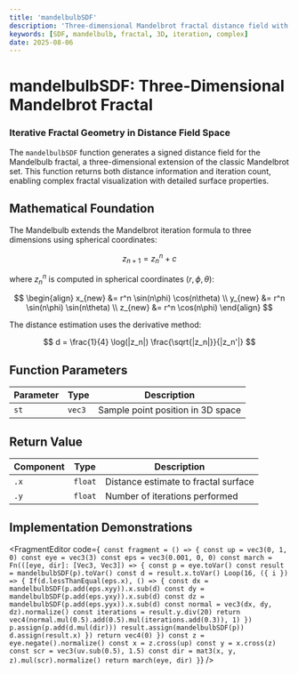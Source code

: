 ```yaml
---
title: 'mandelbulbSDF'
description: 'Three-dimensional Mandelbrot fractal distance field with iteration-based computation'
keywords: [SDF, mandelbulb, fractal, 3D, iteration, complex]
date: 2025-08-06
---
```



# mandelbulbSDF: Three-Dimensional Mandelbrot Fractal

### Iterative Fractal Geometry in Distance Field Space

The `mandelbulbSDF` function generates a signed distance field for the Mandelbulb fractal, a three-dimensional extension of the classic Mandelbrot set. This function returns both distance information and iteration count, enabling complex fractal visualization with detailed surface properties.

## Mathematical Foundation

The Mandelbulb extends the Mandelbrot iteration formula to three dimensions using spherical coordinates:

$$
z_{n+1} = z_n^n + c
$$

where $z_n^n$ is computed in spherical coordinates $(r, \phi, \theta)$:

$$
\begin{align}
x_{new} &= r^n \sin(n\phi) \cos(n\theta) \\
y_{new} &= r^n \sin(n\phi) \sin(n\theta) \\
z_{new} &= r^n \cos(n\phi)
\end{align}
$$

The distance estimation uses the derivative method:

$$
d = \frac{1}{4} \log(|z_n|) \frac{\sqrt{|z_n|}}{|z_n'|}
$$

## Function Parameters

| Parameter | Type   | Description                       |
| --------- | ------ | --------------------------------- |
| `st`      | `vec3` | Sample point position in 3D space |

## Return Value

| Component | Type    | Description                          |
| --------- | ------- | ------------------------------------ |
| `.x`      | `float` | Distance estimate to fractal surface |
| `.y`      | `float` | Number of iterations performed       |

## Implementation Demonstrations

<FragmentEditor
        code={`
const fragment = () => {
        const up = vec3(0, 1, 0)
        const eye = vec3(3)
        const eps = vec3(0.001, 0, 0)
        const march = Fn(([eye, dir]: [Vec3, Vec3]) => {
                const p = eye.toVar()
                const result = mandelbulbSDF(p).toVar()
                const d = result.x.toVar()
                Loop(16, ({ i }) => {
                        If(d.lessThanEqual(eps.x), () => {
                                const dx = mandelbulbSDF(p.add(eps.xyy)).x.sub(d)
                                const dy = mandelbulbSDF(p.add(eps.yxy)).x.sub(d)
                                const dz = mandelbulbSDF(p.add(eps.yyx)).x.sub(d)
                                const normal = vec3(dx, dy, dz).normalize()
                                const iterations = result.y.div(20)
                                return vec4(normal.mul(0.5).add(0.5).mul(iterations.add(0.3)), 1)
                        })
                        p.assign(p.add(d.mul(dir)))
                        result.assign(mandelbulbSDF(p))
                        d.assign(result.x)
                })
                return vec4(0)
        })
        const z = eye.negate().normalize()
        const x = z.cross(up)
        const y = x.cross(z)
        const scr = vec3(uv.sub(0.5), 1.5)
        const dir = mat3(x, y, z).mul(scr).normalize()
        return march(eye, dir)
}`}
/>
